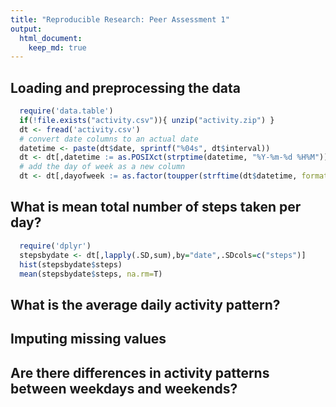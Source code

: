 ```yaml
---
title: "Reproducible Research: Peer Assessment 1"
output: 
  html_document:
    keep_md: true
---
```



## Loading and preprocessing the data
```r
  require('data.table')
  if(!file.exists("activity.csv")){ unzip("activity.zip") }
  dt <- fread('activity.csv')
  # convert date columns to an actual date
  datetime <- paste(dt$date, sprintf("%04s", dt$interval))
  dt <- dt[,datetime := as.POSIXct(strptime(datetime, "%Y-%m-%d %H%M"))]
  # add the day of week as a new column
  dt <- dt[,dayofweek := as.factor(toupper(strftime(dt$datetime, format="%a")))]

```

## What is mean total number of steps taken per day?
```r
  require('dplyr')
  stepsbydate <- dt[,lapply(.SD,sum),by="date",.SDcols=c("steps")]
  hist(stepsbydate$steps)
  mean(stepsbydate$steps, na.rm=T)
```

## What is the average daily activity pattern?



## Imputing missing values



## Are there differences in activity patterns between weekdays and weekends?
